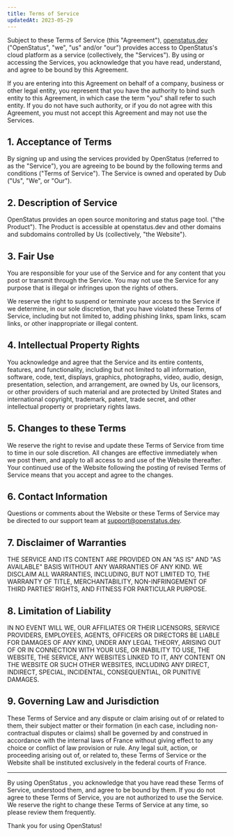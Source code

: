 ```yaml
---
title: Terms of Service
updatedAt: 2023-05-29
---
```


Subject to these Terms of Service (this "Agreement"), [openstatus.dev](/)
("OpenStatus", "we", "us" and/or "our") provides access to OpenStatus's cloud
platform as a service (collectively, the "Services"). By using or accessing the
Services, you acknowledge that you have read, understand, and agree to be bound
by this Agreement.

If you are entering into this Agreement on behalf of a company, business or
other legal entity, you represent that you have the authority to bind such
entity to this Agreement, in which case the term "you" shall refer to such
entity. If you do not have such authority, or if you do not agree with this
Agreement, you must not accept this Agreement and may not use the Services.

## 1. Acceptance of Terms

By signing up and using the services provided by OpenStatus (referred to as the
"Service"), you are agreeing to be bound by the following terms and conditions
("Terms of Service"). The Service is owned and operated by Dub ("Us", "We", or
"Our").

## 2. Description of Service

OpenStatus provides an open source monitoring and status page tool. ("the
Product"). The Product is accessible at openstatus.dev and other domains and
subdomains controlled by Us (collectively, "the Website").

## 3. Fair Use

You are responsible for your use of the Service and for any content that you
post or transmit through the Service. You may not use the Service for any
purpose that is illegal or infringes upon the rights of others.

We reserve the right to suspend or terminate your access to the Service if we
determine, in our sole discretion, that you have violated these Terms of
Service, including but not limited to, adding phishing links, spam links, scam
links, or other inappropriate or illegal content.

## 4. Intellectual Property Rights

You acknowledge and agree that the Service and its entire contents, features,
and functionality, including but not limited to all information, software, code,
text, displays, graphics, photographs, video, audio, design, presentation,
selection, and arrangement, are owned by Us, our licensors, or other providers
of such material and are protected by United States and international copyright,
trademark, patent, trade secret, and other intellectual property or proprietary
rights laws.

## 5. Changes to these Terms

We reserve the right to revise and update these Terms of Service from time to
time in our sole discretion. All changes are effective immediately when we post
them, and apply to all access to and use of the Website thereafter. Your
continued use of the Website following the posting of revised Terms of Service
means that you accept and agree to the changes.

## 6. Contact Information

Questions or comments about the Website or these Terms of Service may be
directed to our support team at support@openstatus.dev.

## 7. Disclaimer of Warranties

THE SERVICE AND ITS CONTENT ARE PROVIDED ON AN "AS IS" AND "AS AVAILABLE" BASIS
WITHOUT ANY WARRANTIES OF ANY KIND. WE DISCLAIM ALL WARRANTIES, INCLUDING, BUT
NOT LIMITED TO, THE WARRANTY OF TITLE, MERCHANTABILITY, NON-INFRINGEMENT OF
THIRD PARTIES’ RIGHTS, AND FITNESS FOR PARTICULAR PURPOSE.

## 8. Limitation of Liability

IN NO EVENT WILL WE, OUR AFFILIATES OR THEIR LICENSORS, SERVICE PROVIDERS,
EMPLOYEES, AGENTS, OFFICERS OR DIRECTORS BE LIABLE FOR DAMAGES OF ANY KIND,
UNDER ANY LEGAL THEORY, ARISING OUT OF OR IN CONNECTION WITH YOUR USE, OR
INABILITY TO USE, THE WEBSITE, THE SERVICE, ANY WEBSITES LINKED TO IT, ANY
CONTENT ON THE WEBSITE OR SUCH OTHER WEBSITES, INCLUDING ANY DIRECT, INDIRECT,
SPECIAL, INCIDENTAL, CONSEQUENTIAL, OR PUNITIVE DAMAGES.

## 9. Governing Law and Jurisdiction

These Terms of Service and any dispute or claim arising out of or related to
them, their subject matter or their formation (in each case, including
non-contractual disputes or claims) shall be governed by and construed in
accordance with the internal laws of France without giving effect to any choice
or conflict of law provision or rule. Any legal suit, action, or proceeding
arising out of, or related to, these Terms of Service or the Website shall be
instituted exclusively in the federal courts of France.

---

By using OpenStatus , you acknowledge that you have read these Terms of Service,
understood them, and agree to be bound by them. If you do not agree to these
Terms of Service, you are not authorized to use the Service. We reserve the
right to change these Terms of Service at any time, so please review them
frequently.

Thank you for using OpenStatus!
